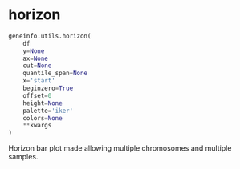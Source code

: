 # horizon { #geneinfo.utils.horizon }

```python
geneinfo.utils.horizon(
    df
    y=None
    ax=None
    cut=None
    quantile_span=None
    x='start'
    beginzero=True
    offset=0
    height=None
    palette='iker'
    colors=None
    **kwargs
)
```

Horizon bar plot made allowing multiple chromosomes and multiple samples.